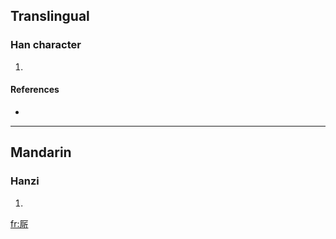 {{see|廳}}
==Translingual==

===Han character===
{{Han char|rn=27|rad=厂|as=07|sn=9|four=|canj=一口竹中 (MRHL)}}

# {{defn|Han|sort=厂07}}

====References====
* {{Han ref|kx=0161.351|hdz=80007.160|uh=539B|ud=21403}}

----

==Mandarin==

===Hanzi===
{{cmn-hanzi|pin=[[tīng]] ([[ting1]])|wg=t'ing<sup>1</sup>}}

# {{defn|Mandarin}}

[[fr:厛]]
